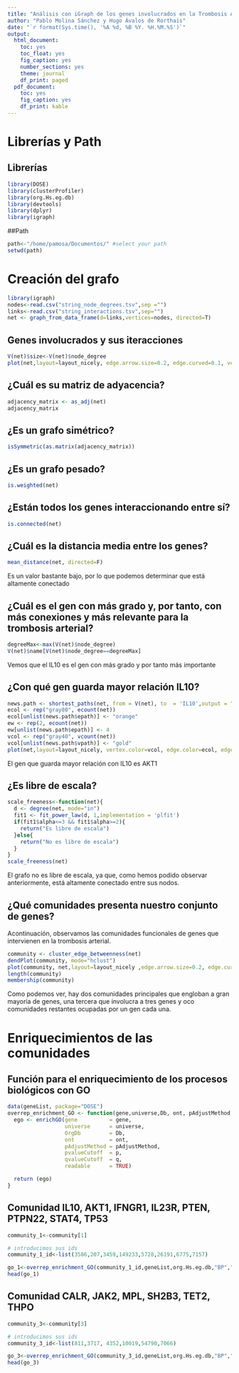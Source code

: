```yaml
---
title: "Análisis con iGraph de los genes involucrados en la Trombosis Arterial"
author: "Pablo Molina Sánchez y Hugo Ávalos de Rorthais"
date: "`r format(Sys.time(), '%A %d, %B %Y. %H.%M.%S')`"
output: 
  html_document:
    toc: yes
    toc_float: yes
    fig_caption: yes
    number_sections: yes
    theme: journal
    df_print: paged
  pdf_document:
    toc: yes
    fig_caption: yes
    df_print: kable
---
```

# Librerías y Path{.tabset}
## Librerías
```r
library(DOSE)
library(clusterProfiler)
library(org.Hs.eg.db)
library(devtools)
library(dplyr)
library(igraph)
```
##Path
```r
path<-"/home/pamosa/Documentos/" #select your path
setwd(path)
```
# Creación del grafo{.tabset}
```r
library(igraph)
nodes<-read.csv("string_node_degrees.tsv",sep ="")
links<-read.csv("string_interactions.tsv",sep="")
net <- graph_from_data_frame(d=links,vertices=nodes, directed=T)
```
## Genes involucrados y sus iteracciones
```r
V(net)$size<-V(net)$node_degree
plot(net,layout=layout_nicely, edge.arrow.size=0.2, edge.curved=0.1, vertex.frame.color="black",vertex.label=V(net)$id, vertex.label.color="black", vertex.label.cex=0.7)
```
## ¿Cuál es su matriz de adyacencia?
```r
adjacency_matrix <- as_adj(net)
adjacency_matrix
```
## ¿Es un grafo simétrico?
```r
isSymmetric(as.matrix(adjacency_matrix))
```
## ¿Es un grafo pesado?
```r
is.weighted(net)
```
## ¿Están todos los genes interaccionando entre sí?
```r
is.connected(net)
```

## ¿Cuál es la distancia media entre los genes?
```r
mean_distance(net, directed=F)
```
Es un valor bastante bajo, por lo que podemos determinar que está altamente conectado

## ¿Cuál es el gen con más grado y, por tanto, con más conexiones y más relevante para la trombosis arterial?
```r
degreeMax<-max(V(net)$node_degree)
V(net)$name[V(net)$node_degree==degreeMax]
```

Vemos que el IL10 es el gen con más grado y por tanto más importante

## ¿Con qué gen guarda mayor relación IL10?
```r
news.path <- shortest_paths(net, from = V(net), to  = 'IL10',output = "both")
ecol <- rep("gray80", ecount(net))
ecol[unlist(news.path$epath)] <- "orange"
ew <- rep(2, ecount(net))
ew[unlist(news.path$epath)] <- 4
vcol <- rep("gray40", vcount(net))
vcol[unlist(news.path$vpath)] <- "gold"
plot(net,layout=layout_nicely, vertex.color=vcol, edge.color=ecol, edge.width=ew, edge.arrow.mode=0)
```
El gen que guarda mayor relación con IL10 es AKT1


## ¿Es libre de escala?
```r
scale_freeness<-function(net){
  d <- degree(net, mode="in")
  fit1 <- fit_power_law(d, 1,implementation = 'plfit')
  if(fit1$alpha<=3 && fit1$alpha>=2){
    return("Es libre de escala")
  }else{
    return("No es libre de escala")
  }
}
scale_freeness(net)
```
El grafo no es libre de escala, ya que, como hemos podido observar anteriormente, está altamente conectado entre sus nodos.

## ¿Qué comunidades presenta nuestro conjunto de genes?
Acontinuación, observamos las comunidades funcionales de genes que intervienen en la trombosis arterial.
```r
community <- cluster_edge_betweenness(net)
dendPlot(community, mode="hclust")
plot(community, net,layout=layout_nicely ,edge.arrow.size=0.2, edge.curved=0.1, vertex.frame.color="black",vertex.label=V(net)$id, vertex.label.color="black", vertex.label.cex=0.7)
length(community)
membership(community)
```
Como podemos ver, hay dos comunidades principales que engloban a gran mayoría de genes, una tercera que involucra a tres genes y oco comunidades restantes ocupadas por un gen cada una.

# Enriquecimientos de las comunidades{.tabset}
## Función para el enriquecimiento de los procesos biológicos con GO
```r
data(geneList, package="DOSE")
overrep_enrichment_GO <- function(gene,universe,Db, ont, pAdjustMethod, p,q) {
  ego <- enrichGO(gene          = gene,
                  universe      = universe,
                  OrgDb         = Db,
                  ont           = ont,
                  pAdjustMethod = pAdjustMethod,
                  pvalueCutoff  = p,
                  qvalueCutoff  = q,
                  readable      = TRUE)

  return (ego)
}
```

## Comunidad IL10, AKT1, IFNGR1, IL23R, PTEN,  PTPN22, STAT4, TP53  
```r
community_1<-community[1]

# introducimos sus ids
community_1_id<-list(3586,207,3459,149233,5728,26191,6775,7157)

go_1<-overrep_enrichment_GO(community_1_id,geneList,org.Hs.eg.db,"BP","BH", 0.05,0.05)
head(go_1)
```

## Comunidad CALR, JAK2, MPL, SH2B3, TET2, THPO
```r
community_3<-community[3]

# introducimos sus ids
community_3_id<-list(811,3717, 4352,10019,54790,7066)

go_3<-overrep_enrichment_GO(community_3_id,geneList,org.Hs.eg.db,"BP","BH", 0.05,0.05)
head(go_3)
```